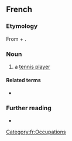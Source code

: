 ==French==

===Etymology===
From {{der|fr|en|tennis}} + {{m|en|man}}.

===Noun===
{{fr-noun|m|tennismen}}

# a [[tennis player]]

====Related terms====
* {{l|fr|tenniswoman}}

===Further reading===
* {{R:TLFi}}

[[Category:fr:Occupations]]